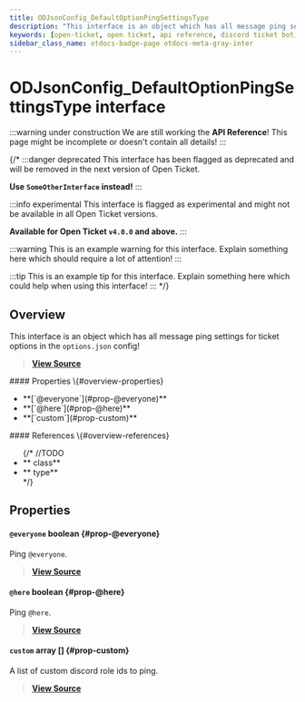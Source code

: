 ```yaml
---
title: ODJsonConfig_DefaultOptionPingSettingsType
description: "This interface is an object which has all message ping settings for ticket options in the `options.json` config!"
keywords: [open-ticket, open ticket, api reference, discord ticket bot, interface]
sidebar_class_name: otdocs-badge-page otdocs-meta-gray-inter
---
```

<head>
    <link rel="apple-touch-icon" href="/img/logo_vertical.png"/>
</head>

# ODJsonConfig_DefaultOptionPingSettingsType <M color="gray">interface</M>

:::warning under construction
We are still working the **API Reference**! This page might be incomplete or doesn't contain all details!
:::

{/*
:::danger deprecated
This interface has been flagged as deprecated and will be removed in the next version of Open Ticket.

**Use `SomeOtherInterface` instead!**
:::

:::info experimental
This interface is flagged as experimental and might not be available in all Open Ticket versions.

**Available for Open Ticket `v4.0.0` and above.**
:::

:::warning
This is an example warning for this interface. Explain something here which should require a lot of attention!
:::

:::tip
This is an example tip for this interface. Explain something here which could help when using this interface!
:::
*/}

## Overview
This interface is an object which has all message ping settings for ticket options in the `options.json` config!

> [**View Source**](https://otgithub.dj-dj.be/tree/main/src/core/api/defaults/config.ts#L319)

<FlexHorizontal>
<div style={{width:"50%"}} className="otdocs-flex-mobile-width">
    #### Properties \{#overview-properties}
    <ul>
        <li>**[`@everyone`](#prop-@everyone)**</li>
        <li>**[`@here`](#prop-@here)**</li>
        <li>**[`custom`](#prop-custom)**</li>
    </ul>
</div>
<div style={{width:"50%"}} className="otdocs-flex-mobile-width">
    #### References \{#overview-references}
    <ul>
        {/*
        //TODO
        <li>**<code><ApiUrl url="class:ODId" label="api.ODId"/></code> <M color="purple">class</M>**</li>
        <li>**<code><ApiUrl url="type:ODExampleType" label="api.ODExampleType"/></code> <M color="brown">type</M>**</li>
        */}
    </ul>
</div>
</FlexHorizontal>

## Properties
<Divider></Divider>
#### `@everyone` <M color="red">boolean</M> <ApiBlock><ApiUrl url="js:boolean" label="boolean"/></ApiBlock> \{#prop-@everyone}
Ping `@everyone`.

> [**View Source**](https://otgithub.dj-dj.be/tree/main/src/core/api/defaults/config.ts#L323)

<Divider></Divider>
#### `@here` <M color="red">boolean</M> <ApiBlock><ApiUrl url="js:boolean" label="boolean"/></ApiBlock> \{#prop-@here}
Ping `@here`.

> [**View Source**](https://otgithub.dj-dj.be/tree/main/src/core/api/defaults/config.ts#L321)

<Divider></Divider>
#### `custom` <M color="pink">array</M> <ApiBlock><ApiUrl url="js:string" label="string"/>[]</ApiBlock> \{#prop-custom}
A list of custom discord role ids to ping.

> [**View Source**](https://otgithub.dj-dj.be/tree/main/src/core/api/defaults/config.ts#L325)

<Divider></Divider>
